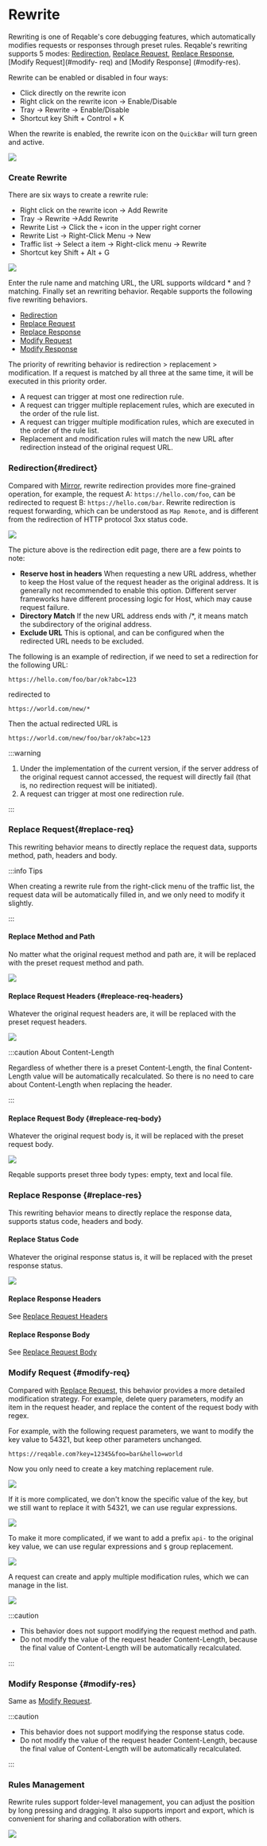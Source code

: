 # Rewrite


Rewriting is one of Reqable's core debugging features, which automatically modifies requests or responses through preset rules. Reqable's rewriting supports 5 modes: [Redirection](#redirect), [Replace Request](#replace-req), [Replace Response](#replace-res), [Modify Request](#modify- req) and [Modify Response] (#modify-res).

Rewrite can be enabled or disabled in four ways:
- Click directly on the rewrite icon
- Right click on the rewrite icon -> Enable/Disable
- Tray -> Rewrite -> Enable/Disable
- Shortcut key <Shortcut>Shift + Control + K</Shortcut>

When the rewrite is enabled, the rewrite icon on the `QuickBar` will turn green and active.

![](arts/rewrite_01.png)

### Create Rewrite

There are six ways to create a rewrite rule:
- Right click on the rewrite icon -> Add Rewrite
- Tray -> Rewrite ->Add Rewrite
- Rewrite List -> Click the `+` icon in the upper right corner
- Rewrite List -> Right-Click Menu -> New
- Traffic list -> Select a item -> Right-click menu -> Rewrite
- Shortcut key <Shortcut>Shift + Alt + G</Shortcut>

![](arts/rewrite_02.png)

Enter the rule name and matching URL, the URL supports wildcard * and ? matching. Finally set an rewriting behavior. Reqable supports the following five rewriting behaviors.

- [Redirection](#redirect)
- [Replace Request](#replace-req)
- [Replace Response](#replace-res)
- [Modify Request](#modify-req)
- [Modify Response](#modify-res)

The priority of rewriting behavior is redirection > replacement > modification. If a request is matched by all three at the same time, it will be executed in this priority order.
- A request can trigger at most one redirection rule.
- A request can trigger multiple replacement rules, which are executed in the order of the rule list.
- A request can trigger multiple modification rules, which are executed in the order of the rule list.
- Replacement and modification rules will match the new URL after redirection instead of the original request URL.

### Redirection{#redirect}

Compared with [Mirror](mirror), rewrite redirection provides more fine-grained operation, for example, the request A: `https://hello.com/foo`, can be redirected to request B: `https://hello.com/bar`. Rewrite redirection is request forwarding, which can be understood as `Map Remote`, and is different from the redirection of HTTP protocol 3xx status code.

![](arts/rewrite_12.png)

The picture above is the redirection edit page, there are a few points to note:
- **Reserve host in headers** When requesting a new URL address, whether to keep the Host value of the request header as the original address. It is generally not recommended to enable this option. Different server frameworks have different processing logic for Host, which may cause request failure.
- **Directory Match** If the new URL address ends with /*, it means match the subdirectory of the original address.
- **Exclude URL** This is optional, and can be configured when the redirected URL needs to be excluded.

The following is an example of redirection, if we need to set a redirection for the following URL:
```
https://hello.com/foo/bar/ok?abc=123
```
redirected to
```
https://world.com/new/*
```
Then the actual redirected URL is
```
https://world.com/new/foo/bar/ok?abc=123
```
:::warning

1. Under the implementation of the current version, if the server address of the original request cannot accessed, the request will directly fail (that is, no redirection request will be initiated).
2. A request can trigger at most one redirection rule.

:::

### Replace Request{#replace-req}

This rewriting behavior means to directly replace the request data, supports method, path, headers and body.

:::info Tips

When creating a rewrite rule from the right-click menu of the traffic list, the request data will be automatically filled in, and we only need to modify it slightly.

:::

#### Replace Method and Path

No matter what the original request method and path are, it will be replaced with the preset request method and path.

![](arts/rewrite_03.png)

#### Replace Request Headers {#repleace-req-headers}

Whatever the original request headers are, it will be replaced with the preset request headers.

![](arts/rewrite_04.png)

:::caution About Content-Length

Regardless of whether there is a preset Content-Length, the final Content-Length value will be automatically recalculated. So there is no need to care about Content-Length when replacing the header.

:::

#### Replace Request Body {#repleace-req-body}

Whatever the original request body is, it will be replaced with the preset request body.

![](arts/rewrite_05.png)

Reqable supports preset three body types: empty, text and local file.

### Replace Response {#replace-res}

This rewriting behavior means to directly replace the response data, supports status code, headers and body.

#### Replace Status Code

Whatever the original response status is, it will be replaced with the preset response status.

![](arts/rewrite_06.png)

#### Replace Response Headers

See [Replace Request Headers](#repleace-req-headers)

#### Replace Response Body

See [Replace Request Body](#repleace-req-body)

### Modify Request {#modify-req}

Compared with [Replace Request](#replace-req), this behavior provides a more detailed modification strategy. For example, delete query parameters, modify an item in the request header, and replace the content of the request body with regex.

For example, with the following request parameters, we want to modify the key value to 54321, but keep other parameters unchanged.

```url
https://reqable.com?key=12345&foo=bar&hello=world
```

Now you only need to create a key matching replacement rule.

![](arts/rewrite_07.png)

If it is more complicated, we don't know the specific value of the key, but we still want to replace it with 54321, we can use regular expressions.

![](arts/rewrite_08.png)

To make it more complicated, if we want to add a prefix `api-` to the original key value, we can use regular expressions and `$` group replacement.

![](arts/rewrite_09.png)

A request can create and apply multiple modification rules, which we can manage in the list.

![](arts/rewrite_10.png)

:::caution

- This behavior does not support modifying the request method and path.
- Do not modify the value of the request header Content-Length, because the final value of Content-Length will be automatically recalculated.

:::

### Modify Response {#modify-res}

Same as [Modify Request](#modify-req).

:::caution

- This behavior does not support modifying the response status code.
- Do not modify the value of the request header Content-Length, because the final value of Content-Length will be automatically recalculated.

:::

### Rules Management

Rewrite rules support folder-level management, you can adjust the position by long pressing and dragging. It also supports import and export, which is convenient for sharing and collaboration with others.

![](arts/rewrite_11.png)
